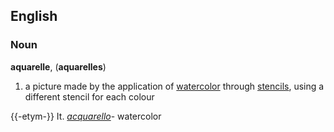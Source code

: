 ==English==
===Noun===
'''aquarelle''', ('''aquarelles''')
#a picture made by the application of [[watercolor]] through [[stencil]]s, using a different stencil for each colour

{{-etym-}}
It. ''[[acquarello]]''- watercolor